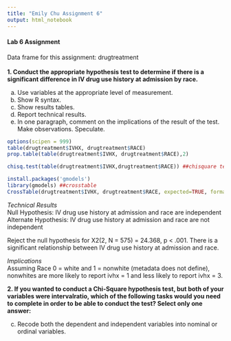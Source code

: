 ```yaml
---
title: "Emily Chu Assignment 6"
output: html_notebook
---
```


#### Lab 6 Assignment

Data frame for this assignment: drugtreatment
<br><br>
**1. Conduct the appropriate hypothesis test to determine if there is a significant difference in IV drug use history at admission by race.**

a. Use variables at the appropriate level of measurement.
b. Show R syntax.
c. Show results tables.
d. Report technical results.
e. In one paragraph, comment on the implications of the result of the test. Make observations. Speculate.

```r
options(scipen = 999)
table(drugtreatment$IVHX, drugtreatment$RACE)
prop.table(table(drugtreatment$IVHX, drugtreatment$RACE),2)

chisq.test(table(drugtreatment$IVHX,drugtreatment$RACE)) ##chisquare test

install.packages('gmodels')
library(gmodels) ##crosstable 
CrossTable(drugtreatment$IVHX, drugtreatment$RACE, expected=TRUE, format="SPSS")
```

*Technical Results*<br>
Null Hypothesis: IV drug use history at admission and race are independent
Alternate Hypothesis: IV drug use history at admission and race are not independent

Reject the null hypothesis for X2(2, N = 575) = 24.368, p < .001.
There is a significant relationship between IV drug use history at admission and race.

*Implications*<br>
Assuming Race 0 = white and 1 = nonwhite (metadata does not define), nonwhites are more likely to report ivhx = 1 and less likely to report ivhx = 3.

**2. If you wanted to conduct a Chi-Square hypothesis test, but both of your variables were intervalratio, which of the following tasks would you need to complete in order to be able to conduct the test? Select only one answer:**

c. Recode both the dependent and independent variables into nominal or ordinal variables.

